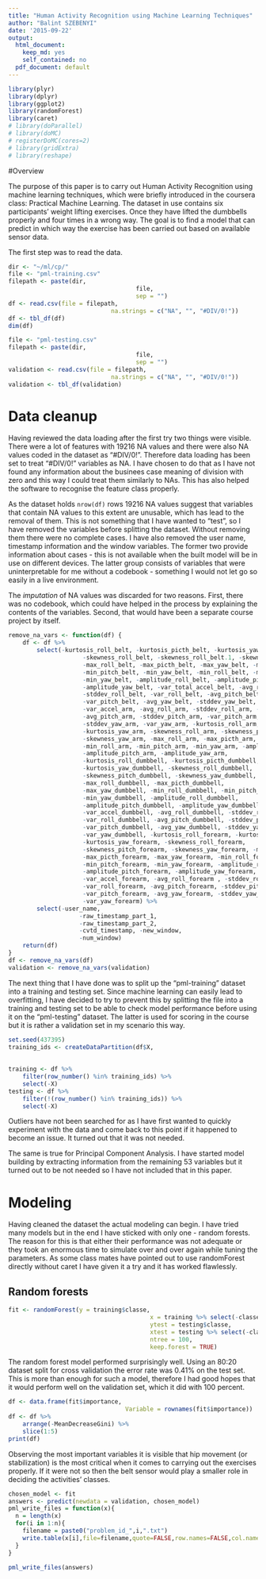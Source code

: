 ```yaml
---
title: "Human Activity Recognition using Machine Learning Techniques"
author: "Balint SZEBENYI"
date: '2015-09-22'
output:
  html_document:
    keep_md: yes
    self_contained: no
  pdf_document: default
---
```


```r
library(plyr)
library(dplyr)
library(ggplot2)
library(randomForest)
library(caret)
# library(doParallel)
# library(doMC)
# registerDoMC(cores=2)
# library(gridExtra)
# library(reshape)
```

#Overview

The purpose of this paper is to carry out Human Activity Recognition using machine learning techniques, which were briefly introduced in the coursera class: Practical Machine Learning. The dataset in use contains six participants' weight lifting exercises. Once they have lifted the dumbbells properly and four times in a wrong way. The goal is to find a model that can predict in which way the exercise has been carried out based on available sensor data.

The first step was to read the data.
```r
dir <- "~/ml/cp/"
file <- "pml-training.csv"
filepath <- paste(dir,
									file,
									sep = "")
df <- read.csv(file = filepath,
							 na.strings = c("NA", "", "#DIV/0!"))
df <- tbl_df(df)
dim(df)

file <- "pml-testing.csv"
filepath <- paste(dir,
									file,
									sep = "")
validation <- read.csv(file = filepath,
							 na.strings = c("NA", "", "#DIV/0!"))
validation <- tbl_df(validation)
```

# Data cleanup

Having reviewed the data loading after the first try two things were visible. There were a lot of features with 19216 NA values and there were also NA values coded in the dataset as "#DIV/0!". Therefore data loading has been set to treat "#DIV/0!" variables as NA. I have chosen to do that as I have not found any information about the businees case meaning of division with zero and this way I could treat them similarly to NAs. This has also helped the software to recognise the feature class properly.

As the dataset holds `nrow(df)` rows 19216 NA values suggest that variables that contain NA values to this extent are unusable, which has lead to the removal of them. This is not something that I have wanted to "test", so I have removed the variables before splitting the dataset. Without removing them there were no complete cases. I have also removed the user name, timestamp information and the window variables. The former two provide information about cases - this is not available when the built model will be in use on different devices. The latter group consists of variables that were uninterpretable for me without a codebook - something I would not let go so easily in a live environment.

The *imputation* of NA values was discarded for two reasons. First, there was no codebook, which could have helped in the process by explaining the contents of the variables. Second, that would have been a separate course project by itself.

```r
remove_na_vars <- function(df) {
	df <- df %>%
		select(-kurtosis_roll_belt, -kurtosis_picth_belt, -kurtosis_yaw_belt,
					 -skewness_roll_belt, -skewness_roll_belt.1, -skewness_yaw_belt,
					 -max_roll_belt, -max_picth_belt, -max_yaw_belt, -min_roll_belt,
					 -min_pitch_belt, -min_yaw_belt, -min_roll_belt, -min_pitch_belt,
					 -min_yaw_belt, -amplitude_roll_belt, -amplitude_pitch_belt,
					 -amplitude_yaw_belt, -var_total_accel_belt, -avg_roll_belt,
					 -stddev_roll_belt, -var_roll_belt, -avg_pitch_belt, -stddev_pitch_belt,
					 -var_pitch_belt, -avg_yaw_belt, -stddev_yaw_belt, -var_yaw_belt,
					 -var_accel_arm, -avg_roll_arm, -stddev_roll_arm, -var_roll_arm,
					 -avg_pitch_arm, -stddev_pitch_arm, -var_pitch_arm, -avg_yaw_arm,
					 -stddev_yaw_arm, -var_yaw_arm, -kurtosis_roll_arm, -kurtosis_picth_arm,
					 -kurtosis_yaw_arm, -skewness_roll_arm, -skewness_pitch_arm,
					 -skewness_yaw_arm, -max_roll_arm, -max_picth_arm, -max_yaw_arm,
					 -min_roll_arm, -min_pitch_arm, -min_yaw_arm, -amplitude_roll_arm,
					 -amplitude_pitch_arm, -amplitude_yaw_arm,
					 -kurtosis_roll_dumbbell, -kurtosis_picth_dumbbell,
					 -kurtosis_yaw_dumbbell, -skewness_roll_dumbbell,
					 -skewness_pitch_dumbbell, -skewness_yaw_dumbbell,
					 -max_roll_dumbbell, -max_picth_dumbbell,
					 -max_yaw_dumbbell, -min_roll_dumbbell, -min_pitch_dumbbell,
					 -min_yaw_dumbbell, -amplitude_roll_dumbbell,
					 -amplitude_pitch_dumbbell, -amplitude_yaw_dumbbell,
					 -var_accel_dumbbell, -avg_roll_dumbbell, -stddev_roll_dumbbell,
					 -var_roll_dumbbell, -avg_pitch_dumbbell, -stddev_pitch_dumbbell,
					 -var_pitch_dumbbell, -avg_yaw_dumbbell, -stddev_yaw_dumbbell,
					 -var_yaw_dumbbell, -kurtosis_roll_forearm, -kurtosis_picth_forearm,
					 -kurtosis_yaw_forearm, -skewness_roll_forearm,
					 -skewness_pitch_forearm, -skewness_yaw_forearm, -max_roll_forearm,
					 -max_picth_forearm, -max_yaw_forearm, -min_roll_forearm,
					 -min_pitch_forearm, -min_yaw_forearm, -amplitude_roll_forearm,
					 -amplitude_pitch_forearm, -amplitude_yaw_forearm,
					 -var_accel_forearm, -avg_roll_forearm , -stddev_roll_forearm,
					 -var_roll_forearm, -avg_pitch_forearm, -stddev_pitch_forearm,
					 -var_pitch_forearm, -avg_yaw_forearm, -stddev_yaw_forearm, 
					 -var_yaw_forearm) %>%
		select(-user_name,
					-raw_timestamp_part_1,
					-raw_timestamp_part_2,
					-cvtd_timestamp, -new_window,
					-num_window)
	return(df)
}
df <- remove_na_vars(df)
validation <- remove_na_vars(validation)
```

The next thing that I have done was to split up the "pml-training" dataset into a training and testing set. Since machine learning can easily lead to overfitting, I have decided to try to prevent this by splitting the file into a training and testing set to be able to check model performance before using it on the "pml-testing" dataset. The latter is used for scoring in the course but it is rather a validation set in my scenario this way.

```r
set.seed(437395)
training_ids <- createDataPartition(df$X,
																		p = 0.8,
																		list = FALSE)
training <- df %>%
	filter(row_number() %in% training_ids) %>%
	select(-X)
testing <- df %>%
	filter(!(row_number() %in% training_ids)) %>%
	select(-X)
```


Outliers have not been searched for as I have first wanted to quickly experiment with the data and come back to this point if it happened to become an issue. It turned out that it was not needed.

The same is true for Principal Component Analysis. I have started model building by extracting information from the remaining 53 variables but it turned out to be not needed so I have not included that in this paper.

<!-- The first difficulty to tackle is that there are too many variables. One could start out without taking this into consideration, however it may be worth exploring whether information can be extracted from the remaining 53 variables of the dataset by creating principal components. First, I have learned that before using PCA the dataset shall be standardized to care for an equal chance for every variable to get into the chosen set. Then I will try to extract data per sensor, then by extracting data per data type like average acceleration. As PCA could grab 95 percent of the variance with 25 components I have experimented with lower values than that. -->

<!-- ```{r} -->
<!-- # tmp_store <- training %>% -->
<!-- # 	select(classe) -->
<!-- # training <- training %>% -->
<!-- # 	select(-classe) -->
<!-- #it will be applied in this order -->
<!-- for(i in seq(from = 0.6, to = 0.95, by = 0.05)) { -->
<!--      a <- preProcess(x = (training %>% select(-classe)), -->
<!--                      method = c("center", -->
<!--                                 "scale", -->
<!--                                 "pca"), -->
<!--                    thres = i) -->
<!--      print(paste(i, " - ", ncol(a$rotation), sep = "")) -->
<!-- } -->
<!-- pre_process_info <- preProcess(x = (training %>% select(-classe)), -->
<!-- 											 				 method = c("center", -->
<!-- 											 				 					 "scale", -->
<!-- 											 				 					 "pca"), -->
<!-- 															 thres = 0.7) -->

<!-- ``` -->

# Modeling

Having cleaned the dataset the actual modeling can begin. I have tried many models but in the end I have sticked with only one - random forests. The reason for this is that either their performance was not adequate or they took an enormous time to simulate over and over again while tuning the parameters. As some class mates have pointed out to use randomForest directly without caret I have given it a try and it has worked flawlessly.

## Random forests

```r
fit <- randomForest(y = training$classe,
										x = training %>% select(-classe),
										ytest = testing$classe,
										xtest = testing %>% select(-classe),
										ntree = 100,
										keep.forest = TRUE)
```

The random forest model performed surprisingly well. Using an 80:20 dataset split for cross validation the error rate was 0.41% on the test set. This is more than enough for such a model, therefore I had good hopes that it would perform well on the validation set, which it did with 100 percent.

```r
df <- data.frame(fit$importance,
								 Variable = rownames(fit$importance))
df <- df %>%
	arrange(-MeanDecreaseGini) %>%
	slice(1:5)
print(df)
```

Observing the most important variables it is visible that hip movement (or stabilization) is the most critical when it comes to carrying out the exercises properly. If it were not so then the belt sensor would play a smaller role in deciding the activities' classes.
<!-- ## Tree based prediction -->
<!-- ```{r} -->
<!-- fit <- train(classe ~ ., data = training,  -->
<!-- 						 method="rpart") -->
<!-- fit$results -->
<!-- ``` -->

<!-- The best model has reached an accuracy of ```fit$results$Accuracy[[1]]```, which is not that good. -->

<!-- ##Bagging -->
<!-- ```{r} -->
<!-- #fit1 <- train(classe ~ ., data = training, method="bagEarth") -->
<!-- fit2 <- train(classe ~ ., data = training, method="treebag") -->
<!-- fit2_shuffled <- train(classe ~ ., data = training_shuffled, method="treebag") -->
<!-- #fit3 <- train(classe ~ ., data = training, method="bagFDA") -->
<!-- #fit1$results -->
<!-- saveRDS(object = fit2, file = "fit2.rds") -->
<!-- saveRDS(object = fit2_shuffled, file = "fit2_shuffled.rds") -->
<!-- fit2$results -->
<!-- #fit3$results -->
<!-- pred2 <- predict(pre_process_info, fit2) -->
<!-- pred2_shuffled <- predict(newdata = testing, fit2_shuffled) -->
<!-- confusionMatrix(data = pred2, reference = testing$classe) -->
<!-- confusionMatrix(data = pred2_shuffled, reference = testing$classe) -->
<!-- ``` -->


```r
chosen_model <- fit
answers <- predict(newdata = validation, chosen_model)
pml_write_files = function(x){
  n = length(x)
  for(i in 1:n){
    filename = paste0("problem_id_",i,".txt")
    write.table(x[i],file=filename,quote=FALSE,row.names=FALSE,col.names=FALSE)
  }
}

pml_write_files(answers)
```